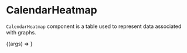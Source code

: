 
<Meta title="Lab/CalendarHeatmap" component={CalendarHeatmap} />

# CalendarHeatmap

`CalendarHeatmap` component is a table used to represent data associated with graphs.

<Canvas>
  <Story
    name="Default"
    args={{
      calendarHeatmapMetric: testData2,
      colorRange: [
        "#FD6868",
        "#FE9A9A",
        "#FDB4B4",
        "#EECC91",
        "#E3AD4F",
        "#E79F32",
        "#9BE9A8",
        "#40C463",
        "#109B67",
        "#E5E7F1",
      ],
      valueThreshold: [13, 26, 39, 49, 59, 69, 79, 89, 100],
    }}
  >
    {(args) => <CalendarHeatmap {...args} />}
  </Story>
</Canvas>

<ArgsTable of={CalendarHeatmap} />
